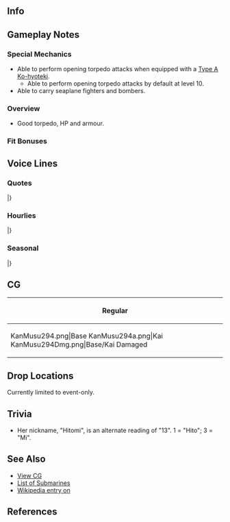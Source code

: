==Info==
{{KanmusuInfo|294}}
{{KanmusuInfo|294a}}

==Gameplay Notes==
===Special Mechanics===
* Able to perform opening torpedo attacks when equipped with a [[Type A Ko-hyoteki]].
** Able to perform opening torpedo attacks by default at level 10.
* Able to carry seaplane fighters and bombers.

===Overview===
* Good torpedo, HP and armour.

===Fit Bonuses===
{{:{{BASEPAGENAME}}/Equipment Bonuses}}

==Voice Lines==
===Quotes===
{{ShipquoteHeader}}
{{ShipquoteKai
|scenario = Introduction
|origin = 大型潜水空母、潜特型を補完するために生まれました……伊十三型潜水艦、伊13です。あの…私…ヒトミと………いえ…なんでも…ないの……。
|translation = I was born to complement the large submarine carrier, the Sentoku-class... I'm the I-13-class submarine, I-13. Umm... Call me... Hitomi... No... It's... nothing...<ref>Referring to the [https://en.wikipedia.org/wiki/I-400-class_submarine I-400-class submarines].</ref>
|audio = I-13-Intro.mp3
}}
{{ShipquoteKai
|scenario = Introduction
|kai = yes
|origin = 大型潜水空母、潜特型を補完するために生まれました……伊十三型潜水艦、伊13です。ヒトミと呼んで…ください。今度は…いけます。 
|translation = I was born to complement the large submarine carrier, the Sentoku-class... I'm the I-13-class submarine, I-13. Please... call me Hitomi. I can do it... this time.
|audio = I-13Kai-Intro.mp3
}}
{{ShipquoteKai
|scenario = Library
|origin = 伊九型潜水艦の改良改装型、伊十三型潜水艦の伊13です。妹の伊14と共に神戸で生まれたの。
そうよ...あの潜特型に準ずる、「晴嵐」を運用するための潜水空母。時代に先んじた秘めた力があったのよ。
姉妹で彩雲運送作戦「光」作戦に参加したの。でも、小笠原あたりから…記憶は…あまり覚えて…ごめんなさい。
|translation = I'm an improved version of the I-9-class submarines, I-13 of the I-13-class submarines. I was born in Kobe alongside my sister I-14.
Yes... we were made to be submarine carriers that could operate "Seiran" just like the Sentoku-class. We had a hidden power that was ahead of its time.
I participated in the Saiun transport operation "Hikari" with my sister. However, near Ogasawara... I can... hardly remember... I'm sorry.<ref>She went missing presumed sunk by the IJN when she did not arrive in Truk according to schedule. USN reports showed an attack on a submarine north east of Ogasawara that was thought to be her.</ref>
|audio = I-13-Library.mp3
}}
{{ShipquoteKai
|scenario = Secretary 1
|origin = 提督、お呼びでしょうか？間違い…ですか？
|translation = You called, Admiral? Are... you sure?
|audio = I-13-Sec1.mp3
}}
{{ShipquoteKai
|scenario = Secretary 2
|origin = 格納庫…ですか？彩雲を……いえ、晴嵐を……あの……ぁ……。
|translation = My... hangar? I'd like Saiun... no wait, Seiran... uhm... uh...
|audio = I-13-Sec2.mp3
}}
{{ShipquoteKai
|scenario = Secretary 2
|kai = yes
|origin = だから、格納庫は…。彩雲…？ううん、晴嵐を…あの…あのね？ 
|translation = I said my hangar is for... Saiun...? No, Seiran... uhm... uhh...?
|audio = I-13Kai-Sec2.mp3
}}
{{ShipquoteKai
|scenario = Secretary 3
|origin = あっ…提督、そこは…。あの……そこは晴嵐の……だから…丁寧に、お願いします…。
|translation = Ah... Admiral, that's... Uhm... That's for Seiran... so... please, be gentle...
|audio = I-13-Sec3.mp3
}}
{{ShipquoteKai
|scenario = Secretary (idle)
|origin = イヨちゃん…？非番の時もあまり、あまり羽目を外しちゃ…駄目…駄目だから、ね？提督が…提督が心配する…するから…。…き、聞いてますか…？お姉ちゃんのいう事…たまには…聞いて…ね？
|translation = Iyo-chan...? J-just because you're off duty doesn't... doesn't mean you can let yourself go... You... you'll just make... the admiral worry about you... A-are you even listening...? Come on... listen to me... once in a while... okay?
|audio = I-13-SecIdle.mp3
}}
{{ShipquoteKai
|scenario = Secretary (Married)
|origin = えっ、イヨちゃんが？そう？…うん、私も…妹は好き。一緒にいると、安心する…。でも、提督も…あ、あの…あなたのことも…好き。一緒にいると、安心します。安心…です。
|translation = EH, Iyo-chan did? Really? Hmm, I... love my sister too. I feel at ease when she's around. But, Admiral... U-ummm... darling, I love you... too. You make me feel safe. Yes... safe.
|audio = I-13-SecMarried.mp3
}}
{{ShipquoteKai
|scenario = Wedding
|origin = 提督、お呼びでしょうか…？…はい、来ました…けど。私は別に…。え？これを…？これを……わ、わた、私に？ヒトミは…喜んでいいの？そ、そう？
|translation = You called, Admiral? ...Yes, I've come though... I'm just fine... Eh? Is this...? Is this... f-for me?! May I... accept this? R-really?
|audio = I-13-Wedding.mp3
}}
{{ShipquoteKai
|scenario = Player's Score
|origin = 提督、何を…。あっ、情報…ですね。私、お持ちします。
|translation = What is it, Admiral...? Ah, the information... I'll go get it right away.
|audio = I-13-PlayerScore.mp3
}}
{{ShipquoteKai
|scenario = Joining the Fleet
|origin = 伊13、出撃…します。錨を…上げて。
|translation = I-13, sortieing... now. Weigh... anchor.
|audio = I-13-JoinFleet.mp3
}}
{{ShipquoteKai
|scenario = Equipment 1
|origin = あぁ…これは……。いい、具合です…。
|translation = Ah... This... It looks fine...
|audio = I-13-Equip1.mp3
}}
{{ShipquoteKai
|scenario = Equipment 1
|kai = yes
|origin = あぁ…これは…。やだ、いい具合…。 
|translation = Ah... This... No, it looks fine...
|audio = I-13Kai-Equip1.mp3
}}
{{ShipquoteKai
|scenario = Equipment 2
|origin = この装備は…これなら、私も…私も…！
|translation = With this... equipment, even I... I can...!
|audio = I-13-Equip2.mp3
}}
{{ShipquoteKai
|scenario = Equipment 3
|origin = 嫌な…予感はしてた…。
|translation = I have... bad feeling about this...
|audio = I-13-Equip3.mp3
}}
{{ShipquoteKai
|scenario = Supply
|origin = いいの…？そう…？ふぅ～…。
|translation = For me...? Really...? *gasp*
|audio = I-13-Supply.mp3
}}
{{ShipquoteKai
|scenario = Docking (Minor Damage)
|origin = すみません…あの、怪我を治してきます…。すみません…。
|translation = I'm sorry... Uhm, I'll go get patched up... I'm so sorry...
|audio = I-13-DockMinor.mp3
}}
{{ShipquoteKai
|scenario = Docking (Minor Damage)
|kai = yes
|origin = すみません…あの、怪我を治してきます…。待ってて、ください…。 
|translation = I'm sorry... Uhm, I'll go get patched up... Excuse me...
|audio = I-13Kai-DockMinor.mp3
}}
{{ShipquoteKai
|scenario = Docking (Major Damage)
|origin = 申し訳ないです…大きな損傷を…私…。すみません提督…すみません…。
|translation = I'm terribly sorry... I... sustained heavy damage... I'm sorry, Admiral... I'm so sorry...
|audio = I-13-DockMajor.mp3
}}
{{ShipquoteKai
|scenario = Construction
|origin = 新しい艦、ですね…。眩しい…。
|translation = It's a new ship, isn't it...? So shiny...
|audio = I-13-Construction.mp3
}}
{{ShipquoteKai
|scenario = Returning from Sortie
|origin = 艦隊が戻りました…無事に…。ほんと良かった…良かった。
|translation = The fleet has returned... safely... I'm so glad... so glad.
|audio = I-13-SortieReturn.mp3
}}
{{ShipquoteKai
|scenario = Starting a Sortie
|origin = 積み荷は…大丈夫…？よし、第一潜水隊、伊13…出ます。
|translation = Is the cargo... safe...? All right, 1st Submarine Flotilla, I-13... heading out.
|audio = I-13-Sortie.mp3
}}
{{ShipquoteKai
|scenario = Starting a Sortie
|kai = yes
|origin = 第一潜水隊、伊13…出撃します。よし、艦隊…続いて…下さい！ 
|translation = 1st Submarine Flotilla, I-13... sortieing. All right, fleet... follow me... please!
|audio = I-13Kai-Sortie.mp3
}}
{{ShipquoteKai
|scenario = Starting a Battle
|origin = 見つけて…しまった…。仕方ないです…。合戦準備…。
|translation = They... found us... Oh well... Battle stations...
|audio = I-13-BattleStart.mp3
}}
{{ShipquoteKai
|scenario = Starting a Battle
|kai = yes
|origin = 今度は私が…先に見つけました…。行きましょう、合戦準備…！ 
|translation = This time I... found them first... Let's go, battle stations...!
|audio = I-13Kai-BattleStart.mp3
}}
{{ShipquoteKai
|scenario = Attack
|origin = 撃ちましょう…。発射管開け…一番、二番…よーい……てー！
|translation = Let's open fire... Opening torpedo tubes... One, two... Ready... Fire!
|audio = I-13-Attack.mp3
}}
{{ShipquoteKai
|scenario = Air Battle/ Night Battle Attack 
|origin = やるしか…ない…！魚雷、いい…？いく…てー！
|translation = I have... to do this...! Torpedoes ready...? Now... fire~!
|audio = I-13-NightAttack.mp3
}}
{{ShipquoteKai
|scenario = Night Battle
|origin = 夜…まだ…やるの…？そう…。
|translation = It's night... and you still... want to keep going? Fine...
|audio = I-13-NightBattle.mp3
}}
{{ShipquoteKai
|scenario = MVP
|origin = 嘘…きっと嘘……私が…？イヨちゃんの間違いよ、きっと……そう……。…え…？
|translation = No... this can't be real... how can I...? You're definitely mistaking me for Iyo... yeah... ...Eh...?
|audio = I-13-MVP.mp3
}}
{{ShipquoteKai
|scenario = MVP
|kai = yes
|origin = 嘘…きっと嘘…私？イヨちゃんじゃ…。…そうなんだ。私、が……そうか、私…！ 
|translation = No... this can't be right... me? You sure it's not Iyo... ...I see. It's me... it's really me...!
|audio = I-13Kai-MVP.mp3
}}
{{ShipquoteKai
|scenario = Minor Damage 1
|origin = やっ、やだ…。潜って、速く…！
|translation = N-no... Dive quickly...!
|audio = I-13-MinorDamage1.mp3
}}
{{ShipquoteKai
|scenario = Minor Damage 2
|origin = やっあっ、やだ…！潜航急げ、あっ…速く…！
|translation = Naa-no...! Dive quickly, h-hurry...!
|audio = I-13-MinorDamage2.mp3
}}
{{ShipquoteKai
|scenario = Major Damage
|origin = 嫌な予感は…してた…。私…駄目かもしれない…。
|translation = I had a... bad feeling about this... This... might be it for me...
|audio = I-13-MajorDamage.mp3
}}
{{ShipquoteKai
|scenario = Sunk
|origin = ぇ…駄目、なの…？私……こんな…ところで…また…。い、嫌…だ…！
|translation = Eh... I'm done...? In... a place... this again... I... N-no...!
|audio = I-13-Sinking.mp3
}}
|} <references/>

{{clear}}

===Hourlies===
{{ShipquoteHeader | type = hourly}}
{{ShipquoteKai
|scenario = 00:00 
|origin = 0時。はぁ…。提督、今日は私が…いい…？そう…？
|translation = 12 o'clock. Phew... Are you fine... with me today, Admrial...? Really...?
|audio = I-13Kai-0000.mp3
}}
{{ShipquoteKai
|scenario = 01:00 
|origin = マルヒト、マルマル。はい。
|translation =  0100. Yes.
|audio = I-13Kai-0100.mp3
}}
{{ShipquoteKai
|scenario = 02:00 
|origin = マルフタ、マルマル。提督…？どうしたの？
|translation = 0200. Admiral...? What is it?
|audio = I-13Kai-0200.mp3
}}
{{ShipquoteKai
|scenario = 03:00 
|origin = マルサン、マルマル。何か、具合が…悪いの？
|translation = 0300. A-are you... ill?
|audio = I-13Kai-0300.mp3
}}
{{ShipquoteKai
|scenario = 04:00 
|origin = マルヨン、マルマル。そう？なら…いいけど。もうすぐ…夜明け。
|translation = 0400. No? Alright... then. It's... almost dawn.
|audio = I-13Kai-0400.mp3
}}
{{ShipquoteKai
|scenario = 05:00 
|origin = マルゴー、マルマル。ほら、朝日が…。一日がまた、始まるのね…。…はぁ…。
|translation = 0500. Look, it's the morning sun... The start of a new day...
|audio = I-13Kai-0500.mp3
}}
{{ShipquoteKai
|scenario = 06:00 
|origin = マルロク、マルマル。おはよう、ございます。朝ごはん、作ります…ね。お待ちください…。
|translation = 0600. Good morning. I'll... go make breakfast... Please wait...
|audio = I-13Kai-0600.mp3
}}
{{ShipquoteKai
|scenario = 07:00 
|origin = マルナナ、マルマル。提督、朝ごはんです。え…？麦飯…？いいえ、バターライスです…。嫌…？
|translation = 0700. Breakfast is ready, Admiral. Eh...? Barley rice...? No, it's buttered rice... You don't like it?
|audio = I-13Kai-0700.mp3
}}
{{ShipquoteKai
|scenario = 08:00 
|origin = マルハチ、マルマル。朝ごはん、片付けもの…もうすぐ終わります。お待ち…ください…。
|translation = 0800. I'm almost done... doing the dishes. Please... wait...
|audio = I-13Kai-0800.mp3
}}
{{ShipquoteKai
|scenario = 09:00 
|origin = マルキュウ、マルマル。提督、お待たせしました…。午前の演習を、いたしましょうか…。
|translation = 0900. Thank you for waiting, Admiral. Shall we begin the morning exercises...?
|audio = I-13Kai-0900.mp3
}}
{{ShipquoteKai
|scenario = 10:00 
|origin = ヒトマル、マ…。あっ、ろーちゃん…元気？そう…良かった。対潜演習の相手、頑張って…ね。
|translation = 100... Ah, Ro-chan... How are you? I see... Glad to hear that. Do your best in the ASW exercises... okay?
|audio = I-13Kai-1000.mp3
}}
{{ShipquoteKai
|scenario = 11:00 
|origin = ヒトヒト、マルマル。もうすぐ…お昼…。提督、お昼は…？おにぎりは、作ってきました…。
|translation = 1100. It's... almost noon. How about lunch, admiral...? I made some rice balls...
|audio = I-13Kai-1100.mp3
}}
{{ShipquoteKai
|scenario = 12:00 
|origin = ヒトフタ、マルマル。…はい。ヒトミ特製の…おにぎり、です。あっ…少し…しょっぱい、ですか？
|translation = 1200. ...Here. It's my special... rice balls. Ah... are they... a bit too salty...?
|audio = I-13Kai-1200.mp3
}}
{{ShipquoteKai
|scenario = 13:00 
|origin = ヒトサン、マルマル。トラック…泊地…。一度行ってみたい…です。私…。
|translation = 1300. Truk... anchorage... I'd love to go there at some point...<ref>She was sunk while on the way to Truk.</ref>
|audio = I-13Kai-1300.mp3
}}
{{ShipquoteKai
|scenario = 14:00 
|origin = ヒトヨン、マルマル。えっ…今度提督と、ご一緒に…トラックに？嘘……ほんと、ですか？
|translation = 1400. Eh...?! You'd like to go to Truk... with me, Admiral? No way... really...?
|audio = I-13Kai-1400.mp3
}}
{{ShipquoteKai
|scenario = 15:00 
|origin = ヒトゴー、マルマル。どうしよう、私…提督と、あのトラックに…。どうしよう…何を、着ていけば…私…。そうだ、彩雲も持って行った方がいい…かしら…。どうしよう…。
|translation = 1500. Oh no, what should I do...? I'm... going to Truk with the admiral... What should I do... What should I wear...? Hmm, maybe I should bring a Saiun with me... maybe... What should I do...
|audio = I-13Kai-1400.mp3
}}
{{ShipquoteKai
|scenario = 16:00 
|origin = ヒトロク、マルマル。提督、夕陽が……七尾湾の夕陽も、綺麗だった…。また今度、行ってみましょう…？いい…？
|translation = 1600. Admiral, the sunset... the sunset at Nanao Bay was really beautiful... How about... we go there next...? Would that be okay...?
|audio = I-13Kai-1600.mp3
}}
{{ShipquoteKai
|scenario = 17:00 
|origin = ヒトナナ、マルマル。提督、陽が落ちます。艦隊を港に…戻しましょう。今日も無事で…よかった。
|translation = 1700. The sun is setting, Admiral. Let's... call the fleets back to port. I'm glad that... today has been another peaceful day.
|audio = I-13Kai-1700.mp3
}}
{{ShipquoteKai
|scenario = 18:00 
|origin = ヒトハチ、マルマル。夜ご飯は…あの…。えっ、間宮…？噂の…？嘘……行って…みたい。
|translation = 1800. About dinner... uhm... Eh, Mamiya's...? 'That' Mamiya's...? No way...... I'd... love to go there...
|audio = I-13Kai-1800.mp3
}}
{{ShipquoteKai
|scenario = 19:00 
|origin = ヒトキュウ、マルマル。ここが、間宮？…すごい…いい匂い……あの重巡…何かすごい…。
|translation = 1900. So this is Mamiya's...? Wow... what a nice smell... That heavy cruiser over there... sure is something...
|audio = I-13Kai-1900.mp3
}}
{{ShipquoteKai
|scenario = 20:00 
|origin = フタマル、マ…。えっ、えええ？イヨちゃん、何やってるの？の、飲みすぎ…。
|translation = 200... Wait, what? Iyo-chan, what are you doing? Y-you're drinking too much...
|audio = I-13Kai-2000.mp3
}}
{{ShipquoteKai
|scenario = 21:00 
|origin = フタヒト、マルマル。イヨちゃん、駄目よ…提督の前だから……もう…。…はい、もうお酒は駄目…！
|translation = 2100. Stop that, Iyo-chan... The admiral is watching... jeez... Okay, no more alcohol...!
|audio = I-13Kai-2100.mp3
}}
{{ShipquoteKai
|scenario = 22:00 
|origin = フタフタ、マルマル。提督、申し訳ありません…。イヨちゃんには、私から…よく言っておきます…。巡潜甲型改二姉妹として…お詫び、申し上げます…。
|translation = 2200. I'm terribly sorry, Admiral... I'll make sure to give Iyo-chan a mouthful... I humbly apologise... On behalf of the Type AM submarines... 
|audio = I-13Kai-2200.mp3
}}
{{ShipquoteKai
|scenario = 23:00 
|origin = フタサン、マルマル。今日も、大変お疲れ様…でした。いつか…いつか提督と、トラックに…。ヒトミ…待っています…。明日も、頑張り…ます。
|translation = 2300. Thank you for your... hard work today. Someday... someday I'll go to Truk with you, Admiral... I'll be waiting... I'll work hard tomorrow too...
|audio = I-13Kai-2300.mp3
}}
|} <references/>

{{clear}}

===Seasonal===
{{SeasonalHeaderOld}}
{{SeasonalQuote
|scenario = [[Seasonal/Coming_of_Spring_2017|Spring 2017]]
|origin = 第一潜水隊でお花見？…いいですね。やりましょう。イヨちゃん、飲みすぎはだめよ。
|translation =	Cherry blossom viewing with the 1st Submarine Fleet? …Sounds good. Let’s go. You can’t drink too much, Iyo-chan.
|audio = I-13_Spring_Sec1_2017.mp3
|notes = 
}}
{{SeasonalQuote
|scenario = [[Seasonal/Fourth_Anniversary|4th Anniversary]]
|origin = 四周年？五年目に入るってこと、ですか？すごい…感謝、ですね…提督。ふぅー。
|translation =	The 4th Anniversary? That means we’re in our 5th year? Amazing… I’m thankful… Admiral. Whew~
|audio = Hitomi_4th_Anniversary_Sec1_2017.mp3
|notes = 
}}
{{SeasonalQuote
|scenario = [[Seasonal/Christmas_2017|Christmas 2017]]
|origin = イヨちゃん、飲み過ぎ。飲み過ぎだから…あぁ、そんなに、ガバガバと…あぁ！ 提督、すみません…
|translation =	You’re drinking too much, Iyo. I said you’re drinking too much… Ah, if you fill it that much… Aah! Sorry, Admiral…
|audio = I-13_Christmas_Sec1.mp3
|notes = 
}}
{{SeasonalQuote
|scenario = [[Seasonal/End_of_Year_2017|End of Year 2017]]
|origin = もう、年末なのね。あぁ、シオイさん、それは？…なるほど、そんな掃除ほうが。私も、やってみます。えーいぃ！あれ？あれれ？
|translation =	It’s already the end of the year. Ah, what’s that, Shioi? …I see, you’re cleaning like that. I want to give it a try too. Eiiiii! Huh? Huuuuh?
|audio = I-13_Year_End_2017_Sec1.mp3
|notes = 
}}
{{SeasonalQuote
|scenario = [[Seasonal/New_Year_2018|New Year 2018]]
|origin = 提督、新年、明けまして、おめでとうございます。そう、新年の御神籤を…あぁ、あうぅ。
|translation =	Happy New Year, Admiral. Let’s see, my New Year’s Fortune says… Ah, oh.
|audio = I-13_New_Year_2018_Sec1.mp3
|notes = 
}}
{{SeasonalQuote
|scenario = [[Seasonal/Setsubun_2018|Setsubun 2018]]
|origin = 私たち、舞鶴方面の潜水艦の鬼役は…あぁ、ローちゃん。大丈夫？そう？
|translation =	The one playing the Oni for us subs assigned to Maizuru is… Ah, Ro. Are you fine with that? Really?
|audio = I-13_Setsubun_2018_Sec1.mp3
|notes = 
}}
{{SeasonalQuote
|scenario = [[Seasonal/Valentine%27s_Day_2018|Valentine’s Day 2018]]
|origin = チョコレート、作ります…いえ、こういうのは、姉の私の方が…あぁ！
|translation =	I made some chocolate… No, this is just my responsibility as an older sister… Ah!
|audio = I-13_Valentines_2018_Sec_1.mp3
|notes = 
}}
{{SeasonalQuote
|scenario = [[Seasonal/Fifth_Anniversary|5th Anniversary]]
|origin = 五周年？うそ。六年目ってことですか？うそみたい。私も、晴嵐たちも、感謝です。
|translation =	The 5th Anniversary? No way. You mean we’re in our 6th year? I can’t believe it. The Seirans and I are grateful.
|audio = I-13_5th_Anniversary_Sec1.mp3
|notes = 
}}
{{SeasonalQuote
|scenario = [[Seasonal/Seventh_Anniversary|7th Anniversary 2020]]
|origin = まさか…でも、ありがたいです。ねぇ、提督、第一潜水隊も、感謝です。明日も、がんばります。
|translation =	I can't believe it... But, thank you. Hey Admiral, the rest of the 1st Submarine Squadron is thankful too. Let's keep working hard tomorrow too.
|audio = I-13_7th_Anniversary_Secretary_2.mp3
|notes = Secretary 2
}}
|}<references/>

{{clear}}

==CG==
{| class="mw-collapsible mw-collapsed wikitable" style="width: 100%;"
!Regular
|-
|<gallery>
KanMusu294.png|Base
KanMusu294a.png|Kai
KanMusu294Dmg.png|Base/Kai Damaged
</gallery>
|}

== Drop Locations ==
Currently limited to event-only.

==Trivia==
*Her nickname, "Hitomi", is an alternate reading of "13". 1 = "Hito"; 3 = "Mi".

==See Also==
*[[{{PAGENAME}}/Gallery|View {{PAGENAME}} CG]]
*[[EliteCV|List of Submarines]]
*[[wikipedia:Japanese_submarine_I-13|Wikipedia entry on {{PAGENAME}}]]

==References==
<references/>

{{shiplist}}